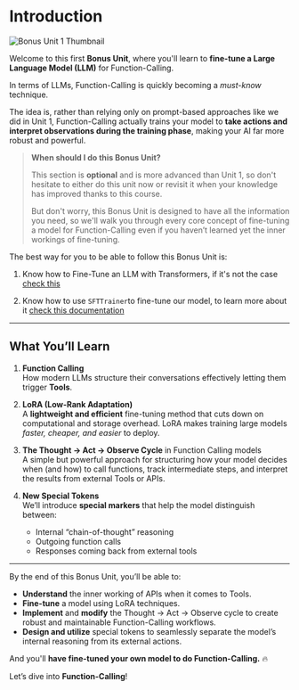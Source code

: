 # Introduction

![Bonus Unit 1 Thumbnail](https://huggingface.co/datasets/agents-course/course-images/resolve/main/en/bonus-unit1/thumbnail.jpg)

Welcome to this first **Bonus Unit**, where you'll learn to **fine-tune a Large Language Model (LLM)** for Function-Calling.

In terms of LLMs, Function-Calling is quickly becoming a *must-know* technique. 

The idea is, rather than relying only on prompt-based approaches like we did in Unit 1, Function-Calling actually trains your model to **take actions and interpret observations during the training phase**, making your AI far more robust and powerful.

> **When should I do this Bonus Unit?**
>
> This section is **optional** and is more advanced than Unit 1, so don't hesitate to either do this unit now or revisit it when your knowledge has improved thanks to this course. 
>  
> But don't worry, this Bonus Unit is designed to have all the information you need, so we'll walk you through every core concept of fine-tuning a model for Function-Calling even if you haven’t learned yet the inner workings of fine-tuning.

The best way for you to be able to follow this Bonus Unit is:

1. Know how to Fine-Tune an LLM with Transformers, if it's not the case [check this](https://huggingface.co/learn/nlp-course/chapter3/1?fw=pt)

2. Know how to use `SFTTrainer`to fine-tune our model, to learn more about it [check this documentation](https://huggingface.co/docs/trl/en/sft_trainer) 

---

## What You’ll Learn

1. **Function Calling**  
   How modern LLMs structure their conversations effectively letting them trigger **Tools**.

2. **LoRA (Low-Rank Adaptation)**  
   A **lightweight and efficient** fine-tuning method that cuts down on computational and storage overhead. LoRA makes training large models *faster, cheaper, and easier* to deploy.

3. **The Thought → Act → Observe Cycle** in Function Calling models  
   A simple but powerful approach for structuring how your model decides when (and how) to call functions, track intermediate steps, and interpret the results from external Tools or APIs.

4. **New Special Tokens**  
   We’ll introduce **special markers** that help the model distinguish between:
   - Internal “chain-of-thought” reasoning  
   - Outgoing function calls  
   - Responses coming back from external tools

---

By the end of this Bonus Unit, you’ll be able to:

- **Understand** the inner working of APIs when it comes to Tools.  
- **Fine-tune** a model using LoRA techniques.  
- **Implement** and **modify** the Thought → Act → Observe cycle to create robust and maintainable Function-Calling workflows.  
- **Design and utilize** special tokens to seamlessly separate the model’s internal reasoning from its external actions.

And you'll **have fine-tuned your own model to do Function-Calling.** 🔥

Let’s dive into **Function-Calling**!
